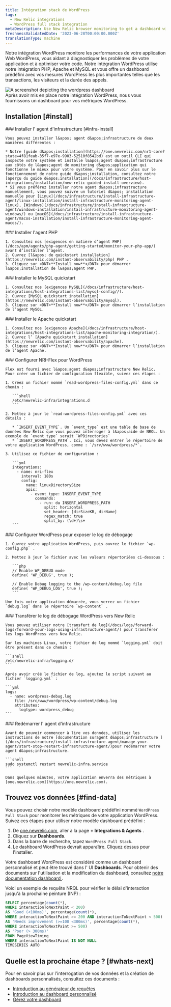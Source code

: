 ```yaml
---
title: Intégration stack de WordPress
tags:
  - New Relic integrations
  - WordPress full stack integration
metaDescription: Use New Relic browser monitoring to get a dashboard with metrics from your Wordpress.
freshnessValidatedDate: '2023-06-28T00:00:00.000Z'
translationType: machine
---
```


Notre intégration WordPress monitore les performances de votre application Web WordPress, vous aidant à diagnostiquer les problèmes de votre application et à optimiser votre code. Notre intégration WordPress utilise notre intégration PHP, Apache et MySQL et vous offre un dashboard prédéfini avec vos mesures WordPress les plus importantes telles que les transactions, les visiteurs et la durée des appels.

<img title="WordPress dashboard" alt="A screenshot depicting the wordpress dashboard" src="/images/infrastructure_screenshot-full_wordpress-dashboard.webp" />

<figcaption>
  Après avoir mis en place notre intégration WordPress, nous vous fournissons un dashboard pour vos métriques WordPress.
</figcaption>

## Installation [#install]

<Steps>
  <Step>
    ### Installer l&apos; agent d&apos;infrastructure [#infra-install]

    Vous pouvez installer l&apos; agent d&apos;infrastructure de deux manières différentes :

    * Notre [guide d&apos;installation](https://one.newrelic.com/nr1-core?state=4f81feab-35f7-e97e-9903-52510f8542bd) est un outil CLI qui inspecte votre système et installe l&apos;agent d&apos;infrastructure aux côtés de l&apos;agent de monitoring d&apos;application qui fonctionne le mieux pour votre système. Pour en savoir plus sur le fonctionnement de notre guide d&apos;installation, consultez notre [aperçu du guide d&apos;installation](/docs/infrastructure/host-integrations/installation/new-relic-guided-install-overview).
    * Si vous préférez installer notre agent d&apos;infrastructure manuellement, vous pouvez suivre un tutoriel d&apos; installation manuelle pour [Linux](/docs/infrastructure/install-infrastructure-agent/linux-installation/install-infrastructure-monitoring-agent-linux), [Windows](/docs/infrastructure/install-infrastructure-agent/windows-installation/install-infrastructure-monitoring-agent-windows/) ou [macOS](/docs/infrastructure/install-infrastructure-agent/macos-installation/install-infrastructure-monitoring-agent-macos/).
  </Step>

  <Step>
    ### Installer l&apos;agent PHP

    1. Consultez nos [exigences en matière d’agent PHP](/docs/apm/agents/php-agent/getting-started/monitor-your-php-app/) avant d’installer l’agent.
    2. Ouvrez [l&apos; de quickstart installation](https://newrelic.com/instant-observability/php) PHP .
    3. Cliquez sur <DNT>**Install now**</DNT> pour démarrer l&apos;installation de l&apos;agent PHP.
  </Step>

  <Step>
    ### Installer le MySQL quickstart

    1. Consultez nos [exigences MySQL](/docs/infrastructure/host-integrations/host-integrations-list/mysql-config//).
    2. Ouvrez [MySQL quickstart installation](https://newrelic.com/instant-observability/mysql).
    3. Cliquez sur <DNT>**Install now**</DNT> pour démarrer l’installation de l’agent MySQL.
  </Step>

  <Step>
    ### Installer le Apache quickstart

    1. Consultez nos [exigences Apache](/docs/infrastructure/host-integrations/host-integrations-list/apache-monitoring-integration/).
    2. Ouvrez l’ [Apache quickstart installation](https://newrelic.com/instant-observability/apache).
    3. Cliquez sur <DNT>**Install now**</DNT> pour démarrer l’installation de l’agent Apache.
  </Step>

  <Step>
    ### Configurer NRI-Flex pour WordPress

    Flex est fourni avec l&apos;agent d&apos;infrastructure New Relic. Pour créer un fichier de configuration flexible, suivez ces étapes :

    1. Créez un fichier nommé `read-wordpress-files-config.yml` dans ce chemin :

       ```shell
       /etc/newrelic-infra/integrations.d
       ```

    2. Mettez à jour le `read-wordpress-files-config.yml` avec ces détails :

       * `INSERT_EVENT_TYPE`. Un `event_type` est une table de base de données New Relic que vous pouvez interroger à l&apos;aide de NRQL. Un exemple de `event_type` serait `WPDirectories`
       * `INSERT_WORDPRESS_PATH`. Ici, vous devez entrer le répertoire de votre application WordPress, comme : `/srv/www/wordpress/*`.

    3. Utilisez ce fichier de configuration :

       ```yml
       integrations:
         - name: nri-flex
           interval: 180s
           config:
             name: linuxDirectorySize
             apis:
               - event_type: INSERT_EVENT_TYPE
                 commands:
                   - run: du INSERT_WORDPRESS_PATH
                     split: horizontal
                     set_header: [dirSizeKB, dirName]
                     regex_match: true
                     split_by: (\d+)\s+
       ```
  </Step>

  <Step>
    ### Configurer WordPress pour exposer le log de débogage

    1. Ouvrez votre application WordPress, puis ouvrez le fichier `wp-config.php` .

    2. Mettez à jour le fichier avec les valeurs répertoriées ci-dessous :

       ```php
       // Enable WP_DEBUG mode
       define( 'WP_DEBUG', true );

       // Enable Debug logging to the /wp-content/debug.log file
       define( 'WP_DEBUG_LOG', true );
       ```

    Une fois votre application démarrée, vous verrez un fichier `debug.log` dans le répertoire `wp-content` .
  </Step>

  <Step>
    ### Transférer le log de débogage WordPress vers New Relic

    Vous pouvez utiliser notre [transfert de log](/docs/logs/forward-logs/forward-your-logs-using-infrastructure-agent/) pour transférer les logs WordPress vers New Relic.

    Sur les machines Linux, votre fichier de log nommé `logging.yml` doit être présent dans ce chemin :

    ```shell
    /etc/newrelic-infra/logging.d/
    ```

    Après avoir créé le fichier de log, ajoutez le script suivant au fichier `logging.yml` :

    ```yml
    logs:
      - name: wordpress-debug.log
        file: /src/www/wordpress/wp-content/debug.log
        attributes:
          logtype: wordpress_debug
    ```
  </Step>

  <Step>
    ### Redémarrer l&apos; agent d&apos;infrastructure

    Avant de pouvoir commencer à lire vos données, utilisez les instructions de notre [documentation suragent d&apos;infrastructure ](/docs/infrastructure/install-infrastructure-agent/manage-your-agent/start-stop-restart-infrastructure-agent/)pour redémarrer votre agent d&apos;infrastructure.

    ```shell
    sudo systemctl restart newrelic-infra.service
    ```

    Dans quelques minutes, votre application enverra des métriques à [one.newrelic.com](https://one.newrelic.com).
  </Step>
</Steps>

## Trouvez vos données [#find-data]

Vous pouvez choisir notre modèle dashboard prédéfini nommé `WordPress Full Stack` pour monitorer les métriques de votre application WordPress. Suivez ces étapes pour utiliser notre modèle dashboard prédéfini :

1. De [one.newrelic.com](https://one.newrelic.com), aller à la page <DNT>**+ Integrations &amp; Agents**</DNT> .
2. Cliquez sur <DNT>**Dashboards**</DNT>.
3. Dans la barre de recherche, tapez `WordPress Full Stack`.
4. Le dashboard WordPress devrait apparaître. Cliquez dessus pour l&apos;installer.

Votre dashboard WordPress est considéré comme un dashboard personnalisé et peut être trouvé dans l&apos; UI <DNT>**Dashboards**</DNT>. Pour obtenir des documents sur l&apos;utilisation et la modification du dashboard, consultez [notre documentation dashboard ](/docs/query-your-data/explore-query-data/dashboards/introduction-dashboards).

Voici un exemple de requête NRQL pour vérifier le délai d&apos;interaction jusqu&apos;à la prochaine peinture (INP) :

```sql
SELECT percentage(count(*), 
WHERE interactionToNextPaint < 200)
AS 'Good (<100ms)', percentage(count(*), 
WHERE interactionToNextPaint >= 200 AND interactionToNextPaint < 500) 
AS 'Needs improvement (>=100 <300ms)', percentage(count(*), 
WHERE interactionToNextPaint >= 500) 
AS 'Poor (> 300ms)' 
FROM PageViewTiming 
WHERE interactionToNextPaint IS NOT NULL 
TIMESERIES AUTO
```

## Quelle est la prochaine étape ? [#whats-next]

Pour en savoir plus sur l&apos;interrogation de vos données et la création de dashboards personnalisés, consultez ces documents :

* [Introduction au générateur de requêtes](/docs/query-your-data/explore-query-data/query-builder/introduction-query-builder)
* [Introduction au dashboard personnalisé](/docs/query-your-data/explore-query-data/dashboards/introduction-dashboards)
* [Gérez votre dashboard](/docs/query-your-data/explore-query-data/dashboards/manage-your-dashboard)